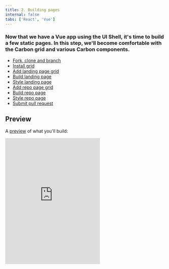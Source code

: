 ```yaml
---
title: 2. Building pages
internal: false
tabs: ['React', 'Vue']
---
```


### Now that we have a Vue app using the UI Shell, it's time to build a few static pages. In this step, we'll become comfortable with the Carbon grid and various Carbon components.

<AnchorLinks>

- [Fork, clone and branch](#fork-clone-and-branch)
- [Install grid](#install-grid)
- [Add landing page grid](#add-landing-page-grid)
- [Build landing page](#build-landing-page)
- [Style landing page](#style-landing-page)
- [Add repo page grid](#add-repo-page-grid)
- [Build repo page](#build-repo-page)
- [Style repo page](#style-repo-page)
- [Submit pull request](#submit-pull-request)

</AnchorLinks>

## Preview

A [preview](https://vue-step-3--carbon-tutorial-vue.netlify.com) of what you'll build:

<Row>
  <Column offsetLg="4">
    <iframe
      height="400"
      title="Carbon Tutorial Step 2"
      src="https://vue-step-3--carbon-tutorial-vue.netlify.com"
      frameborder="no"
      allowtransparency="true"
      allowfullscreen="true"
      class="bx--iframe bx--iframe--border"
    />
  </Column>
</Row>

## Fork, clone and branch

This tutorial has an accompanying GitHub repository called [carbon-tutorial-vue](https://github.com/carbon-design-system/carbon-tutorial-vue) that we'll use as a starting point for each step. If you haven't forked and cloned that repository yet, and haven't added the upstream remote, go ahead and do so by following the [step 1 instructions](/tutorial/step-1/vue#fork-clone--branch).

### Branch

With your repository all set up, let's check out the branch for this tutorial step's starting point.

```bash
$ git fetch upstream
$ git checkout -b vue-step-2 upstream/vue-step-2
```

_Note: This builds on top of step 1, but be sure to check out the upstream step 2 branch because it includes the static assets required to get through this step._

### Build and start app

Install the app's dependencies (in case you're starting fresh in your current directory and not continuing from the previous step):

```bash
$ yarn
```

Then, start the app:

```bash
$ yarn serve
```

You should see something similar to where the [previous step](/tutorial/step-1/vue) left off.

<!-- ### IE11 polyfills

Before we get started with this step, we'll be adding some components that require IE11 polyfills. As shown in the [Carbon Vue documentation](https://github.com/carbon-design-system/carbon/blob/master/packages/react/.storybook/polyfills.js), go ahead and add these imports to the top of the root `index.js`. They aren't all needed, but we'll add them all to play it safe for the duration of the tutorial.

##### src/index.js

```javascript
import 'core-js/modules/es7.array.includes';
import 'core-js/modules/es6.array.fill';
import 'core-js/modules/es6.string.includes';
import 'core-js/modules/es6.string.trim';
import 'core-js/modules/es7.object.values';
```

_Note: You may be wondering where_ `core-js`_came from because it's not a Carbon package and we haven't explicitly installed it. Run_ `yarn why core-js` _and you'll see there are a number of packages that have brought it in as a dependency._ -->_

## Install grid

In our last step we added our styles, component and icon packages. Now that we're building the pages with grid, we need to install one more Carbon package. Stop your development environment (`CTRL-C`) and:

```bash
$ yarn add @carbon/grid
```

In `_carbon.scss`, we need to configure our grid to use 16 columns instead of the default 12 columns. We do this by adding `grid-columns-16: true` in our `$feature-flags`.

##### src/styles/\_carbon.scss

```css
$feature-flags: (
  grid-columns-16: true
);
```

_Note: Like before, the feature flag still needs to come before the Carbon_ `styles.scss` _import._

Run `yarn serve` so we can begin building.

## Add landing page grid

Let's add our grid elements to `LandingPage.js`.

In order to use the grid, we need to wrap everything in a `<div className="bx--grid">`. We can continue to make rows by adding a `<div className="bx--row">` inside the grid, as well as make columns within those rows by adding `<div className="bx--col-[breakpoint]-[size]">`.

Our column sizes are specified by the number of columns they'll be spanning. If we use `bx--col-lg-4`, it means it'll span 4 of the 16 columns. If we use `bx--col-lg-8` it means it'll span 8 of the 16 columns, and so on.

We've included the designs for this tutorial app in the `design.sketch` file found as a top-level file in the `carbon-tutorial-vue` repository. But, if you don't have Sketch installed and available to inspect the design, we'll provide screenshots.

<ImageComponent cols="12" caption="Landing page grid">

![Landing page grid](/images/landing-layout.png)

</ImageComponent>

_Pro tip:_ `CTRL-L` _toggles the layout in Sketch._

We'll break this down into three rows. The first row with the gray background doesn't appear to need any columns. The second row with the white background looks like it has two columns of different widths. The third row with the gray background looks like it has four columns of equal width.

We'll make rows like so:

##### src/content/LandingPage/LandingPage.vue

```html
<template>
  <div className="bx--grid bx--grid--full-width landing-page">
    <div className="bx--row landing-page__banner">
      <div className="bx--col-lg-16">1</div>
    </div>
    <div className="bx--row landing-page__r2">
      <div className="bx--col-md-4 bx--col-lg-7">7/16</div>
      <div className="bx--col-md-4 bx--offset-lg-1 bx--col-lg-8">8/16</div>
    </div>
    <div className="bx--row landing-page__r3">
      <div className="bx--col-md-4 bx--col-lg-4">1/4</div>
      <div className="bx--col-md-4 bx--col-lg-4">1/4</div>
      <div className="bx--col-md-4 bx--col-lg-4">1/4</div>
      <div className="bx--col-md-4 bx--col-lg-4">1/4</div>
    </div>
  </div>
</template>
```

We added a class of `bx--grid--full-width` to the grid container since our rows need to expand the whole page without any margins. We also added some custom classes like `landing-page`, `landing-page__banner`, `landing-page__r2`, etc., which we will use later.

Also, take notice of the second row. The tab content only covers 7 columns at this large viewport to prevent overly-large line lengths, so we needed to add a 1 column offset `bx--offset-lg-1` to second column to fill the full 16 columns in the grid. Then, both of those columns have `bx--col-md-4` classes so they are of equal width at medium-sized viewports.

## Build landing page

We'll start adding HTML elements and components by row.

### First row

In our first row we'll use a `CvBreadcrumb` component.

We can now add our component to the first row, along with a header, like so:

##### src/content/LandingPage/LandingPage.vue

```html
<div className="bx--row landing-page__banner">
  <div class="bx--col-lg-16">
    <cv-breadcrumb noTrailingSlash aria-label="Page navigation">
      <cv-breadcrumb-item>
        <cv-link href="/">Getting started</cv-link>
      </cv-breadcrumb-item>
    </cv-breadcrumb>
    <h1 class="landing-page__heading">Design &amp; build with Carbon</h1>
  </div>
</div>
```

You may notice that the styles look off. Don't worry, we'll fix these later.

### Second row

In our second row we'll use `CvTabs` and `CvButton` components.

<!-- ##### src/content/LandingPage/LandingPage.vue

```javascript
const props = {
  tabs: {
    selected: 0,
    triggerHref: "#",
    role: "navigation"
  },
  tab: {
    href: "#",
    role: "presentation",
    tabIndex: 0
  }
};
``` -->

Modify the second row to use the `Tab` component.

##### src/content/LandingPage/LandingPage.vue

```html
<div class="bx--row landing-page__r2">
  <div class="bx--col bx--no-gutter">
    <cv-tabs selected="0">
      <cv-tab label="About">
        <div class="bx--grid bx--grid--no-gutter bx--grid--full-width">
          <div class="bx--row landing-page__tab-content">
            <div class="bx--col-md-4 bx--col-lg-7">7/16</div>
            <div class="bx--col-md-4 bx--offset-lg-1 bx--col-lg-8">
              8/16
            </div>
          </div>
        </div>
      </cv-tab>
      <cv-tab label="Design">
        <div class="bx--grid bx--grid--no-gutter bx--grid--full-width">
          <div class="bx--row landing-page__tab-content">
            <div class="bx--col-lg-16">
              Rapidly build beautiful and accessible experiences. The Carbon kit
              contains all resources you need to get started.
            </div>
          </div>
        </div>
      </cv-tab>
      <cv-tab label="Develop">
        <div class="bx--grid bx--grid--no-gutter bx--grid--full-width">
          <div class="bx--row landing-page__tab-content">
            <div class="bx--col-lg-16">
              Carbon provides styles and components in Vanilla, Vue, Angular,
              and Vue for anyone building on the web.
            </div>
          </div>
        </div>
      </cv-tab>
    </cv-tabs>
  </div>
</div>
```

_Note: We're using the grid for the page layout, but we also need to apply the grid within the tab content. When doing so, make sure the nested grid has the expected_ `grid` _>_ `row` _>_ `col` _DOM structure._

Hold up! If you were to run [DAP](https://www.ibm.com/able/dynamic-assessment-plug-in.html) to check for accessibility violations, you'd see `Multiple navigation landmarks must have unique labels specified with aria-label or aria-labelledby` because both the `CvBreadcrumb` and `CvTabs` components use `<nav>` elements. To fix, add `aria-label` to the `CvBreadcrumb` opening tag:

<!-- prettier-ignore-start -->
```html
<cv-breadcrumb noTrailingSlash aria-label="Page navigation">
```
<!-- prettier-ignore-end -->

Same goes for the `CvTabs` opening tag:

<!-- prettier-ignore-start -->
```html
<cv-tabs selected="0" aria-label="Tab navigation">
```
<!-- prettier-ignore-end -->

Give yourself a pat on the back if you actually ran the DAP tool and added an aria label to the header navigation too. We'll install the DAP tool in a later step, so don't worry if you didn't.

Next, we'll need to add a styling override to move the tabs to the right on large viewports. Create a file `_carbon-overrides.scss` in `src/content/LandingPage` with this declaration block.

##### src/content/LandingPage/\_carbon-overrides.scss

```scss
.landing-page__r2 .bx--tabs__nav {
  right: 0;
}
```

Then in `LandingPage.vue` add a style section with this import.

##### src/content/LandingPage/\LandingPage.vue

<!-- prettier-ignore-start -->
````html
<style lang="scss">
@import "./carbon-overrides";
</style>
```
<!-- prettier-ignore-end -->

_Note: We don't have to include this in a separate file, but it's nice to keep overrides separate from your_
application's styling so when migrating to future Carbon versions and if there are breaking changes via different class
names, you have a consolidated list of styling declaration blocks to review._ We can now add our images and text for
each column in the first `CvTab` in `LandingPage.vue`.

##### src/content/LandingPage/LandingPage.vue

<!-- prettier-ignore-start -->
```html
<cv-tab label="About">
  <div class="bx--grid bx--grid--no-gutter bx--grid--full-width">
    <div class="bx--row landing-page__tab-content">
      <div class="bx--col-md-4 bx--col-lg-7">
        <h2 class="landing-page__subheading">What is Carbon?</h2>
        <p class="landing-page__p">
          Carbon is IBM’s open-source design system for digital
          products and experiences. With the IBM Design Language as
          its foundation, the system consists of working code, design
          tools and resources, human interface guidelines, and a
          vibrant community of contributors.
        </p>
        <cv-button>Learn more</cv-button>
      </div>
      <div class="bx--col-md-4 bx--offset-lg-1 bx--col-lg-8">
        <img
          class="landing-page__illo"
          src="../../assets/tab-illo.png"
          alt="Carbon illustration"
        />
      </div>
    </div>
  </div>
</cv-tab>
````

<!-- prettier-ignore-end -->

Now let's set the image size in the style section of `LandingPage.vue`:

##### src/content/LandingPage/LandingPage.vue

```scss
.landing-page__illo {
  max-width: 100%;
}
```

Assuming that the second and third tab would have a similar design, we would set them up in the same way. However, since our design specs don't show those tabs, we'll leave the code as is.

### Third row

The third row will be created in a later tutorial, so we'll just add the headers for now.

##### src/content/LandingPage/LandingPage.js

```html
<div className="bx--row landing-page__r3">
  <div className="bx--col-md-4 bx--col-lg-4">
    <h3 className="landing-page__label">The Principles</h3>
  </div>
  <div className="bx--col-md-4 bx--col-lg-4">Carbon is Open</div>
  <div className="bx--col-md-4 bx--col-lg-4">Carbon is Modular</div>
  <div className="bx--col-md-4 bx--col-lg-4">Carbon is Consistent</div>
</div>
```

## Style landing page

We've added basic layout styles in `LandingPage.vue`, so now let's add type, color and spacing styles to match the design. We'll be using our [spacing tokens](https://www.carbondesignsystem.com/guidelines/spacing). In a new file `src/styles/_carbon-utils.scss`, add these imports at the **top** of the file so we can use Carbon breakpoints, tokens, and typography Sass mixins and functions:

##### src/styles/\_carbon-utils.scss

```scss
@import 'carbon-components/scss/globals/scss/vendor/@carbon/type/scss/font-family.scss';
@import 'carbon-components/scss/globals/scss/vendor/@carbon/layout/scss/breakpoint.scss';
@import 'carbon-components/scss/globals/scss/typography.scss';
@import 'carbon-components/scss/globals/scss/vars.scss';
```

Adding these tokesn, mixins etc. here means we can import them with a single line into any component that needs them.

### Banner

<ImageComponent cols="8" caption="Banner vertical spacing">

![Banner vertical spacing](/images/landing-r1-spacing.png)

</ImageComponent>

_Pro tip:_ `CTRL-G` _toggles the grid in Sketch._

Back to `LandingPage.vue`, we need to add space above the breadcrumb and below the heading. For that, add:

##### src/content/LandingPage/\LandingPage.vue

```scss
@import '../../styles/carbon-utils';
```

and

```scss
.landing-page__banner {
  padding-top: $spacing-05;
  padding-bottom: $spacing-07 * 4;
}
```

Referencing the [spacing token table](https://www.carbondesignsystem.com/guidelines/spacing#spacing-scale), `16px` can be set with the `$spacing-05` token. The design calls for `128px` of space below the heading and that's not in the spacing scale, we can achieve that in Sass by multiplying 32px (`$spacing-07`) by 4. We could use `128px` or `8rem` directly in our styling, but using our tokens preserves consistency should the token values get updated in the future.

Looking at the design, we need a wall-to-wall light gray background behind the banner and also behind the third row. This is a great opportunity to use a Sass mixin. We could put this at the top of `LandingPage.vue`, but it's best practice to place mixins in a dedicated file, so create a `_mixins.scss` file in `src/content/LandingPage`.

Add the following in `_mixins.scss`. Per the design we need to use Gray 10 for our banner background color, which can be set with the `$ui-01` [color token](https://www.carbondesignsystem.com/guidelines/color/usage). Also, we want the background to extend into the grid's outermost gutters to go the full width of the viewport, so given the DOM structure, we can achieve that by setting the background in an absolutely positioned pseudo element.

##### src/content/LandingPage/\_mixins.scss

```scss
@mixin landing-page-background() {
  background-color: $ui-01;
  position: relative;

  &::before {
    content: '';
    position: absolute;
    left: -$spacing-05;
    top: 0;
    right: -$spacing-05;
    bottom: 0;
    background: $ui-01;
    z-index: -1;
  }
}
```

After you have created `_mixins.scss`, import it at the **top** of `LandingPage.vue`. By now you should have two imports:

##### src/content/LandingPage/\LandingPage.vue

```scss
@import './mixins.scss';
@import './overrides.scss';
```

Now to use the new mixin, update the `.landing-page__banner` declaration block to:

##### src/content/LandingPage/\LandingPage.vue

```scss
.landing-page__banner {
  padding-top: $spacing-05;
  padding-bottom: $spacing-07 * 4;
  @include landing-page-background;
}
```

Next, we can see that the `h1` is using the `heading-05` type token.

<ImageComponent cols="8" caption="Banner heading type">

![Banner heading type](/images/landing-r1-type.png)

</ImageComponent>

The Sketch symbol naming is consistent with the development Sass tokens to help translate design to development. So, looking up the [type token](https://www.carbondesignsystem.com/guidelines/typography/productive), we know to use `productive-heading-05`:

##### src/content/LandingPage/\LandingPage.vue

```scss
@import '../../styles/carbon-utils';

.landing-page__heading {
  @include carbon--type-style('productive-heading-05');
}
```

### Row two

For our second row, we need to fix the tabs vertical positioning to match the design. By inspecting the tabs component, you can see that the tab height computes to `40px`. We can use that to create our negative top margin in rem units.

##### src/content/LandingPage/\LandingPage.vue

```scss
.landing-page__r2 {
  margin-top: rem(-40px);
}
```

We also need to adust our vertical spacing and type treatment. Like before, it's a matter of using spacing and type tokens like so:

<ImageComponent cols="8" caption="Row 2 vertical spacing">

![Row 2 vertical spacing](/images/landing-r2-spacing.png)

</ImageComponent>

_Note: You may be wondering why there are vertical gaps between the type and spacers. Each type token has a line height that's suited for its font size. The vertical spacers adjacently touch the line height boundaries and not the baseline, for consistency as well as development ease so_ `margins` _and_ `paddings` _don't need to offset line heights._

##### src/content/LandingPage/\LandingPage.vue

```scss
.landing-page__tab-content {
  padding-top: $layout-05;
  padding-bottom: $layout-05;
}

.landing-page__subheading {
  @include carbon--type-style('productive-heading-03');
  @include carbon--font-weight('semibold');
}

.landing-page__p {
  @include carbon--type-style('productive-heading-03');
  margin-top: $spacing-06;
  margin-bottom: $spacing-08;

  @include carbon--breakpoint-between((320px + 1), md) {
    max-width: 75%;
  }
}
```

### Row three

<ImageComponent cols="8" caption="Row 3 vertical spacing">

![Row 3 vertical spacing](/images/landing-r3-spacing.png)

</ImageComponent>

Let's also add some styles for the last row, even though that will get used later in the tutorial. You'll notice that we get to re-use the `landing-page-background` mixin that we just created.

##### src/content/LandingPage/\LandingPage.vue

```scss
.landing-page__r3 {
  padding-top: $spacing-09;
  padding-bottom: $spacing-09;
  @include landing-page-background;
}

.landing-page__label {
  @include carbon--type-style('heading-01');
}
```

Ta-da! You should see a finished landing page! Now we can move on to the repo page.

## Add repo page grid

Now in our `RepoPage.vue` we'll add our grid containers in the `return` section.

##### src/content/RepoPage/RepoPage.vue

```html
<div className="bx--grid bx--grid--full-width bx--grid--no-gutter repo-page">
  <div className="bx--row repo-page__r1">
    <div className="bx--col-lg-16">Data table will go here</div>
  </div>
</div>
```

## Build repo page

We currently have `RepoPage.vue` that just contains a grid and placeholder content for the time being. In the next tutorial step we're going to be querying an API to populate the `CvDataTable` component in this page. As a best practice to separate data fetching from the presentation components, go ahead and create a `RepoTable.vue` as a sibling to `RepoPage.vue` in `src/content/RepoPage`.

### Build data table

First, let's pretend we've already built out table component and update `RepoPage.vue`

Import `RepoTable` in `RepoPage.vue`.

##### src/content/RepoPage/RepoPage.vue

```javascript
import RepoTable from './RepoTable';
```

Then below the imports, include the following arrays to pass into the `RepoTable` component. We'll be setting the `rows` array from an API in the next tutorial step, but for now, static example rows will suffice.

##### src/content/RepoPage/RepoPage.vue

```javascript
const headers = [
  {
    key: 'name',
    header: 'Name',
  },
  {
    key: 'createdAt',
    header: 'Created',
  },
  {
    key: 'updatedAt',
    header: 'Updated',
  },
  {
    key: 'issueCount',
    header: 'Open Issues',
  },
  {
    key: 'stars',
    header: 'Stars',
  },
  {
    key: 'links',
    header: 'Links',
  },
];

const rows = [
  {
    id: '1',
    name: 'Repo 1',
    createdAt: 'Date',
    updatedAt: 'Date',
    issueCount: '123',
    stars: '456',
    links: 'Links',
  },
  {
    id: '2',
    name: 'Repo 2',
    createdAt: 'Date',
    updatedAt: 'Date',
    issueCount: '123',
    stars: '456',
    links: 'Links',
  },
  {
    id: '3',
    name: 'Repo 3',
    createdAt: 'Date',
    updatedAt: 'Date',
    issueCount: '123',
    stars: '456',
    links: 'Links',
  },
];
```

Next we need to make sure the RepoTable component and these arrays are available to our `RepoPage` component template. Your component export should look like the following to achieve this.

##### src/content/RepoPage/RepoPage.vue

```javascript
export default {
  name: 'RepoPage',
  components: { RepoTable },
  data() {
    return {
      headers,
      rows,
    };
  },
};
```

Lastly in the `RepoPage.vue` template, we need to simply replace `Data table will go here` with:

##### src/content/RepoPage/RepoPage.vue

<!-- prettier-ignore-start -->
```html
<RepoTable
  :headers="headers"
  :rows="rows"
  title="Carbon Repositories"
  helperText="A collection of public Carbon repositories."
/>
```
<!-- prettier-ignore-end -->

OK. So now our `RepoPage.vue` component is ready to use a component called 'RepoTable' so let's created it so our page displays again.

First create a script section as follows:

##### src/content/RepoPage/RepoTable.vue

```javascript
export default {
  name: 'RepoTable',
  props: {
    headers: Array,
    rows: Array,
    title: String,
    helperText: String,
  },
  computed: {
    columns() {
      return this.headers.map(header => header.header);
    },
    data() {
      return this.rows.map(row => ({
        data: [
          row.name,
          row.createdAt,
          row.updatedAt,
          row.issueCount,
          row.stars,
          row.links,
        ],
        description: 'Row description',
      }));
    },
  },
};
```

_Note: Computed properties are used to transform headers and rows into a format convenient for rendering with the CvDataTable components._

Then, let's create the `RepoTable` template starting with the cv-data-table component.

##### src/content/RepoPage/RepoTable.vue

```html
<cv-data-table :columns="columns" :title="title" :helper-text="helperText">
</cv-data-table>
```

Here we pass in the columns, title and helper text. If you view this you will see an empty table with headings.

Next add the rows inside of cv-data-table.

<!-- prettier-ignore-start -->
````html
<template slot="data">
  <cv-data-table-row v-for="(row, rowIndex) in data" :key="`${rowIndex}`"> </cv-data-table-row>
</template>
<!-- prettier-ignore-end -->

Here we use v-for to iterate through the data assigning a key and value to each row. The rendered output may not appear
to have changed, although if you inspect using the developer tools you will find three empty rows. Next add the cell
data inside the `cv-data-table-row` component.

<!-- prettier-ignore-start -->
```html
<cv-data-table-cell
  v-for="(cell, cellIndex) in row.data"
  :key="`${cellIndex}`"
  >{{cell}}</cv-data-table-cell
>
````
<!-- prettier-ignore-end -->

Again we've used the v-for directive to iterate through our data adding key, value and the contents of the cell.

The last item we need to add is the description shown in the expanded content. Add the following as a sibling of cv-data-table-cell component.

<!-- prettier-ignore-start -->
```html
<template slot="expandedContent">
{{ row.description }}
</template>
```
<!-- prettier-ignore-end -->

Now you should have a working page rendering the sample content from the rows array.

This component consumes our properties and returns a Carbon `CvDataTable`. As for where the various `Table*` components came from? The [CvDataTable story](http://vue.carbondesignsystem.com/?path=/story/components-cvdatatable--default) in Storybook was used to put together the data table structure.

## Style repo page

Our styles for the repo page are mostly fine. We just need to update a few vertical spacing issues.

In `RepoPage.vue`, add the following style section:

##### src/content/RepoPage/RepoPage.vue

```scss
<style lang="scss">
@import "../../styles/carbon-utils";

.repo-page .bx--row {
  padding-top: $spacing-05;
  padding-bottom: $spacing-05;
}
</style>
```

Congratulations! We've now created our static repo page!

## Submit pull request

We're going to submit a pull request to verify completion of this tutorial step.

### Continuous integration (CI) check

Run the CI check to make sure we're all set to submit a pull request.

```bash
$ yarn ci-check
```

_Note: Having issues running the CI check? [Step 1](</tutorial/step-1/vue#continuous-integration-(ci)-check>) has troubleshooting notes that may help._

### Git commit and push

Before we can create a pull request, stage and commit all of your changes:

```bash
$ git add --all && git commit -m "feat(tutorial): complete step 2"
```

Then, push to your repository:

```bash
$ git push origin vue-step-2
```

_Note: Having issues pushing your changes? [Step 1](/tutorial/step-1/vue#git-commit-and-push) has troubleshooting notes that may help._

### Pull request (PR)

Finally, visit [carbon-tutorial-vue](https://github.com/carbon-design-system/carbon-tutorial-vue) to "Compare & pull request". In doing so, make sure that you are comparing to `vue-step-2` into `base: vue-step-2`.

_Note: Expect your tutorial step PRs to be reviewed by the Carbon team but not merged. We'll close your PR so we can keep the repository's remote branches pristine and ready for the next person!_
